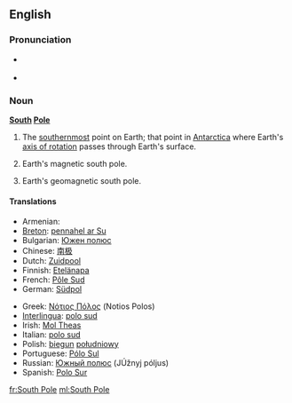 {{also|south pole}}
==English==

===Pronunciation===
* {{a|UK}} {{IPA|/ˈsaʊθˌpəʊl/}}
* {{a|US}} {{IPA|/ˈsaʊθˌpoʊl/}}

===Noun===
{{wikipedia}}
'''[[south|South]] [[pole|Pole]]'''

# {{geography}} The [[southernmost]] point on Earth; that point in [[Antarctica]] where Earth's [[axis of rotation]] passes through Earth's surface.
# {{geography}} Earth's magnetic south pole.
# {{geography}} Earth's geomagnetic south pole.

====Translations====
{{trans-top|the southernmost point on Earth}}
* Armenian: {{t|hy|Հարավային բևեռ|tr=Haravayin beveṙ|sc=Armn}}
* [[Breton]]: [[pennahel ar Su]] {{m}}
* Bulgarian: [[Южен полюс]]
* Chinese: [[南极]]
* Dutch: [[Zuidpool]] {{m}}
* Finnish: [[Etelänapa]]
* French: [[Pôle Sud]] {{m}}
* German: [[Südpol]] {{m}}
{{trans-mid}}
* Greek: [[Νότιος Πόλος]] (Notios Polos)
* [[Interlingua]]: [[polo sud]]
* Irish: [[Mol Theas]]
* Italian: [[polo sud]] {{m}}
* Polish: [[biegun]] [[południowy]] {{m}}
* Portuguese: [[Pólo Sul]] {{m}}
* Russian: [[Южный полюс]] (JÚžnyj póljus) {{m}}
* Spanish: [[Polo Sur]] {{m}}
{{trans-bottom}}

[[fr:South Pole]]
[[ml:South Pole]]